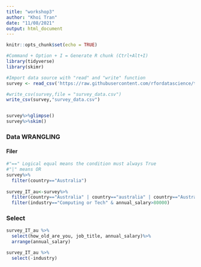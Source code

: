 ```yaml
---
title: "workshop3"
author: "Khoi Tran"
date: "11/08/2021"
output: html_document
---
```


```r
knitr::opts_chunk$set(echo = TRUE)
```

```r

#Command + Option + I = Generate R chunk (Ctrl+Alt+I)
library(tidyverse)
library(skimr)

#Import data source with "read" and "write" function
survey <- read_csv('https://raw.githubusercontent.com/rfordatascience/tidytuesday/master/data/2021/2021-05-18/survey.csv')

#write_csv(survey,file = "survey_data.csv")
write_csv(survey,"survey_data.csv")


survey%>%glimpse()
survey%>%skim()
```
### Data WRANGLING

#### Filer

```r
#"==" Logical equal means the condition must always True
#"|" means OR
survey%>%
  filter(country=="Australia")
           
survey_IT_au<-survey%>%
  filter(country=="Australia" | country=="australia" | country=="Australi")%>%
  filter(industry=="Computing or Tech" & annual_salary>80000)
```

### Select

```r
survey_IT_au %>% 
  select(how_old_are_you, job_title, annual_salary)%>%
  arrange(annual_salary)

survey_IT_au %>%
  select(-industry)  
```


